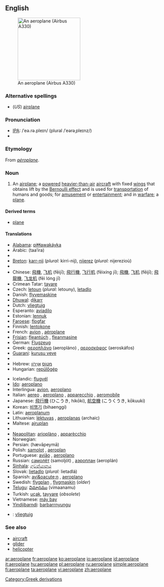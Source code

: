 {{see|aéroplane}}
==English==
[[Image:Egyptair.a330-200.su-gce.arp.jpg|thumb|right|200px|An aeroplane (Airbus A330)]]
===Alternative spellings===
*(''US'') [[airplane]]

===Pronunciation===
* [[Wiktionary:Pronunciation_key|IPA]]: /ˈeə.rə.pleɪn/ (plural /ˈeərəˌpleɪnz/)
* {{audio|en-uk-aeroplane.ogg|Audio (UK)}}

===Etymology===
From {{F.}} ''[[aéroplane]]''.

===Noun===
{{en-noun}}

# {{UK}} An [[airplane]]; a [[powered]] [[heavier-than-air]] [[aircraft]] with fixed [[wing]]s that obtains lift by the [[Bernoulli effect]] and is used for [[transportation]] of humans and goods; for [[amusement]] or [[entertainment]]; and in [[warfare]]; a [[plane]].

====Derived terms====
* [[plane]]

====Translations====
{{trans-top}}
*[[Alabama]]: [[piɬɬawakáyka]]
*Arabic: {{ARchar|[[طائرة]]}} (taa’ira) {{f}}
*{{trreq|Basque}}
*[[Breton]]: [[karr-nij]] {{m}} (''plural:'' kirri-nij), [[nijerez]] {{f}} (''plural:'' nijerezioù)
*{{trreq|Catalan}}
*Chinese: [[飛機]], [[飞机]] (fēijī); [[飛行機]], [[飞行机]] (fēixíng jī); [[飛機]], [[飞机]] (fēijī); [[飛龍機]], [[飞龙机]] (fēi lóng jī)
*Crimean Tatar: [[tayare]]
*Czech: [[letoun]] {{m}} (''plural:'' letouny), [[letadlo]] {{n}}
*Danish: [[flyvemaskine]] {{c}}
*[[Dhuwal]]: [[ḏikarr]]
*Dutch: [[vliegtuig]] {{n}}
*Esperanto: [[aviadilo]]
*Estonian: [[lennuk]]
*[[Faroese]]: [[flogfar]] {{n}}
*Finnish: [[lentokone]]
*French: [[avion]] {{m}}, [[aéroplane]] {{m}}
*[[Frisian]]: [[fleantúch]] {{n}}, [[fleanmasine]]
*German: [[Flugzeug]] {{n}}
*Greek: [[αεροπλάνο]] (aeropláno) {{n}}, [[αεροσκάφος]] (aeroskáfos) {{n}}
*[[Guarani]]: [[kurusu veve]]
*{{trreq|Hawaiian}}
*Hebrew: [[מטוס|מָטוֹס]] {{m}} [[אוירון|אֲוִירוֹן]] {{m}}
*Hungarian: [[repülőgép]]
{{trans-mid}}
*Icelandic: [[flugvél]] {{f}}
*[[Ido]]: [[aeroplano]]
*Interlingua: [[avion]], [[aeroplano]]
*Italian: [[aereo]] {{m}}, [[aeroplano]] {{m}}, [[apparecchio]] {{m}}, [[aeromobile]] {{f}}
*Japanese: [[飛行機]] (ひこうき, hikōki), [[航空機]] (こうくうき, kōkuuki)
*Korean: [[비행기]] (bihaenggi)
*Latin: [[aeroplanum]] {{n}}
*Lithuanian: [[lėktuvas]] {{m}}, [[aeroplanas]] {{m}} (archaic)
*Maltese: [[ajruplan]] {{m}}
*{{trreq|Maori}}
*[[Neapolitan]]: [[arioplàno]] {{m}}, [[apparècchio]] {{m}}
*Norwegian: {{t|no|fly|n}}
*Persian: {{FAchar|[[هواپیما|هَواپَيما]]}} (hævāpeymā)
*Polish: [[samolot]] {{m}}, [[aeroplan]] {{m}}
*Portuguese: [[avião]] {{m}}, [[aeroplano]] {{m}}
*Russian: [[самолёт]] (samoljót) {{m}}, [[аэроплан]] (aeroplán) {{m}}
*[[Sinhala]]: [[ගුවන්යානය]] {{n}}
*Slovak: [[lietadlo]] {{n}} (''plural:'' lietadlá)
*Spanish: [[avi&oacute;n]] {{m}}, [[aeroplano]] {{m}}
*Swedish: [[flygplan]] {{c}}, [[flygmaskin]] {{c}} (''older'')
*[[Telugu]]: [[విమానము]] (vimaanamu)
*Turkish: [[uçak]], [[tayyare]] (''obsolete'')
*Vietnamese: [[máy bay]]
*[[Yindjibarndi]]: [[barbarrnyungu]]
{{trans-bottom}}

{{checktrans}}
*{{ttbc|Afrikaans}}: [[vliegtuig]] {{n}} <!--gender!?-->

===See also===
*[[aircraft]]
*[[glider]]
*[[helicopter]]

[[Category:Greek derivations]]

[[ar:aeroplane]]
[[fr:aeroplane]]
[[ko:aeroplane]]
[[io:aeroplane]]
[[id:aeroplane]]
[[it:aeroplane]]
[[hu:aeroplane]]
[[pl:aeroplane]]
[[ru:aeroplane]]
[[simple:aeroplane]]
[[fi:aeroplane]]
[[ta:aeroplane]]
[[vi:aeroplane]]
[[zh:aeroplane]]